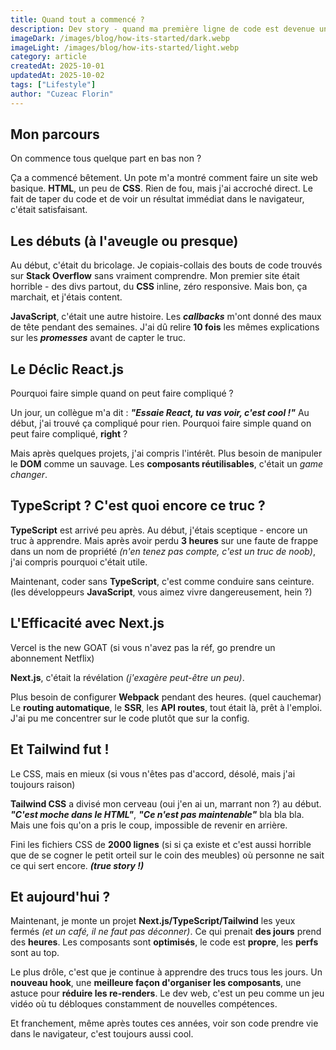 ```yaml
---
title: Quand tout a commencé ?
description: Dev story - quand ma première ligne de code est devenue un coup de foudre instantané !
imageDark: /images/blog/how-its-started/dark.webp
imageLight: /images/blog/how-its-started/light.webp
category: article
createdAt: 2025-10-01
updatedAt: 2025-10-02
tags: ["Lifestyle"]
author: "Cuzeac Florin"
---
```


## Mon parcours

On commence tous quelque part en bas non ?

Ça a commencé bêtement.
Un pote m'a montré comment faire un site web basique. **HTML**, un peu de **CSS**.
Rien de fou, mais j'ai accroché direct.
Le fait de taper du code et de voir un résultat immédiat dans le navigateur, c'était satisfaisant.

## Les débuts (à l'aveugle ou presque)

Au début, c'était du bricolage.
Je copiais-collais des bouts de code trouvés sur **Stack Overflow** sans vraiment comprendre.
Mon premier site était horrible - des divs partout, du **CSS** inline, zéro responsive.
Mais bon, ça marchait, et j'étais content.

**JavaScript**, c'était une autre histoire.
Les _**callbacks**_ m'ont donné des maux de tête pendant des semaines.
J'ai dû relire **10 fois** les mêmes explications sur les _**promesses**_ avant de capter le truc.

## Le Déclic React.js

Pourquoi faire simple quand on peut faire compliqué ?

Un jour, un collègue m'a dit : _**"Essaie React, tu vas voir, c'est cool !"**_
Au début, j'ai trouvé ça compliqué pour rien.
Pourquoi faire simple quand on peut faire compliqué, **right** ?

Mais après quelques projets, j'ai compris l'intérêt.
Plus besoin de manipuler le **DOM** comme un sauvage.
Les **composants réutilisables**, c'était un _game changer_.

## TypeScript ? C'est quoi encore ce truc ?

**TypeScript** est arrivé peu après.
Au début, j'étais sceptique - encore un truc à apprendre.
Mais après avoir perdu **3 heures** sur une faute de frappe dans un nom de propriété
_(n'en tenez pas compte, c'est un truc de noob)_, j'ai compris pourquoi c'était utile.

Maintenant, coder sans **TypeScript**, c'est comme conduire sans ceinture.
(les développeurs **JavaScript**, vous aimez vivre dangereusement, hein ?)

## L'Efficacité avec Next.js

Vercel is the new GOAT (si vous n'avez pas la réf, go prendre un abonnement Netflix)

**Next.js**, c'était la révélation _(j'exagère peut-être un peu)_.

Plus besoin de configurer **Webpack** pendant des heures. (quel cauchemar)
Le **routing automatique**, le **SSR**, les **API routes**, tout était là, prêt à l'emploi.
J'ai pu me concentrer sur le code plutôt que sur la config.

## Et Tailwind fut !

Le CSS, mais en mieux (si vous n'êtes pas d'accord, désolé, mais j'ai toujours raison)

**Tailwind CSS** a divisé mon cerveau (oui j'en ai un, marrant non ?) au début.
_**"C'est moche dans le HTML"**_, _**"Ce n'est pas maintenable"**_ bla bla bla.
Mais une fois qu'on a pris le coup, impossible de revenir en arrière.

Fini les fichiers CSS de **2000 lignes**
(si si ça existe et c'est aussi horrible que de se cogner le petit orteil sur le coin des meubles)
où personne ne sait ce qui sert encore. _**(true story !)**_

## Et aujourd'hui ?

Maintenant, je monte un projet **Next.js/TypeScript/Tailwind** les yeux fermés _(et un café, il ne faut pas déconner)_.
Ce qui prenait **des jours** prend des **heures**.
Les composants sont **optimisés**, le code est **propre**, les **perfs** sont au top.

Le plus drôle, c'est que je continue à apprendre des trucs tous les jours.
Un **nouveau hook**, une **meilleure façon d'organiser les composants**, une astuce pour **réduire les re-renders**.
Le dev web, c'est un peu comme un jeu vidéo où tu débloques constamment de nouvelles compétences.

Et franchement, même après toutes ces années, voir son code prendre vie dans le navigateur, c'est toujours aussi cool.
